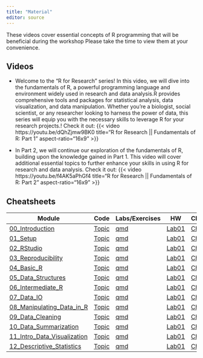 ---
title: "Material"
editor: source
---


These videos cover essential concepts of R programming that will be beneficial during the workshop Please take the time to view them at your convenience.

## Videos 
- Welcome to the "R for Research" series! In this video, we will dive into the fundamentals of R, a powerful programming language and environment widely used in research and data analysis.R provides comprehensive tools and packages for statistical analysis, data visualization, and data manipulation. Whether you're a biologist, social scientist, or any researcher looking to harness the power of data, this series will equip you with the necessary skills to leverage R for your research projects.! Check it out: {{< video https://youtu.be/dQhZjmw9BK0 title="R for Research || Fundamentals of R: Part 1" aspect-ratio="16x9" >}}

- In Part 2, we will continue our exploration of the fundamentals of R, building upon the knowledge gained in Part 1. This video will cover additional essential topics to further enhance your skills in using R for research and data analysis. Check it out: {{< video https://youtu.be/f4AK5aPhGf4 title="R for Research || Fundamentals of R: Part 2" aspect-ratio="16x9" >}}


## Cheatsheets

| **Module** | **Code** |**Labs/Exercises**  | **HW** | **Cheatsheets/Giide**|
|------------|------------|----------|--------------|-------------------|
|[00_Introduction](modules/00_Intro/Intro.html)|[Topic](/modules/Intro.Rmd)|[qmd]()|[Lab01]()|[Cheatsheet01](/modules/cheatsheets/Day-1.pdf)| 
|[01_Setup](/modules/01_Setup/R_and_RStudio_installation.html)|[Topic](/modules/R_and_RStudio_installation.Rmd)|[qmd]()|  [Lab01]()|[Cheatsheet01](/modules/cheatsheets/Day-1.pdf)| 
|[02_RStudio](/modules/02_RStudio/RStudio.html)|[Topic](/modules/RStudio.Rmd)|[qmd](/modules/02_RStudio/lab)|  [Lab01]()|[Cheatsheet01](/modules/cheatsheets/Day-1.pdf)| 
|[03_Reproducibility](/modules/03_Reproducibility/Reproducibility.html)|[Topic](/modules/Reproducibility.Rmd)|[qmd]()|  [Lab01]()|[Cheatsheet01](/modules/cheatsheets/Day-1.pdf)| 
|[04_Basic_R](/modules/04_Basic_R/Basic_R.html)|[Topic](/modules/Basic_R.Rmd)|[qmd](/modules/04_Basic_R/lab)|  [Lab01]()|[Cheatsheet01](/modules/cheatsheets/Day-2.pdf)| 
|[05_Data_Structures](/modules/05_Data_Structures/Data_Structures.html)|[Topic](/modules/Data_Classes.Rmd)|[qmd](/modules/05_Data_Structures/Data_Structures.html)|  [Lab01]()|[Cheatsheet01](/modules/cheatsheets/Day-3.pdf)| 
|[06_Intermediate_R](/modules//06_Intermediate_R/Intermediate_R.html)|[Topic](/modules/Functions/Functions/Rmd)|[qmd](/modules/06_Intermediate_R/Functions/lab)|  [Lab01]()|[Cheatsheet01](/modules/cheatsheets/Day-9.pdf)| 
|[07_Data_IO](/modules/07_Data_IO/Data_IO.html)|[Topic](/modules/07_Data_IO/Data_IO.html)|[qmd](/modules/07_Data_IO/lab)|  [Lab01]()|[Cheatsheet01](/modules/cheatsheets/Day-5.pdf)| 
|[08_Manipulating_Data_in_R](/modules/08_Manipulating_Data_in_R/Manipulating_Data_in_R.html)|[Topic](/modules/Manipulating_Data_in_R.Rmd)|[qmd](/modules/08_Manipulating_Data_in_R/lab)|  [Lab01]()|[Cheatsheet01](/modules/cheatsheets/Day-6.pdf)| 
|[09_Data_Cleaning](/modules/09_Data_Cleaning/Data_Cleaning.html)|[Topic](/modules/Data_Cleaning.Rmd)|[qmd](/modules/09_Data_Cleaning/lab)|  [Lab01]()|[Cheatsheet01](/modules/cheatsheets/Day-5.pdf)| 
|[10_Data_Summarization](/modules/10_Data_Summarization/Data_Summarization.htm)|[Topic](/modules/Data_Summarization.Rmd)|[qmd](/modules/10_Data_Summarization/Data_Summarization.html)|  [Lab01](/modules/HW/homework2.html)|[Cheatsheet01](/modules/cheatsheets/Day-8.pdf)| 
|[11_Intro_Data_Visualization](/modules/11_Intro_Data_Visualization/esquisse.html)|[Topic](/modules/ggplot2.Rmd)|[qmd](/modules/11_Intro_Data_Visualization/lab)|  [Lab01]()|[Cheatsheet01](/modules/cheatsheets/Day-7.pdf)| 
|[12_Descriptive_Statistics](/modules/12_Descriptive_Statistics/Statistics.html)|[Topic](/modules/Statistics.Rmd)|[qmd](/modules/12_Descriptive_Statistics/lab)|  [Lab01](/modules/HW/homework3.html)|[Cheatsheet01]()| 


